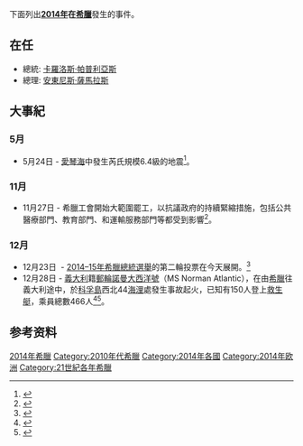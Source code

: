 {{lead section|time=2015-07-12T13:43:54+00:00}}
{{prose|time=2015-07-12T13:43:54+00:00}}
下面列出'''[[2014年|2014年]]在[[希腊|希臘]]'''發生的事件。

== 在任 ==
* 總統: [[卡罗洛斯·帕普利亚斯|卡羅洛斯·帕普利亞斯]] 
* 總理: [[安东尼斯·萨马拉斯|安東尼斯·薩馬拉斯]] 

== 大事紀 ==

=== 5月 ===

* 5月24日 - [[愛琴海|愛琴海]]中發生芮氏規模6.4級的地震<ref>{{cite web|url = http://www.worldbulletin.net/turkey/137204/huge-earthquake-rocks-turkey-and-greece|title = Huge earthquake rocks Turkey and Greece-UPDATED|date = 24 May 2014|accessdate = 15 January 2015|archive-date = 2015-07-03|archive-url = https://web.archive.org/web/20150703144422/http://www.worldbulletin.net/turkey/137204/huge-earthquake-rocks-turkey-and-greece|dead-url = no}}</ref>。

=== 11月 ===
* 11月27日 - 希臘工會開始大範圍罷工，以抗議政府的持續緊縮措施，包括公共醫療部門、教育部門、和運輸服務部門等都受到影響<ref>{{cite web|url = http://www.business-standard.com/article/pti-stories/general-strike-shuts-down-services-across-greece-114112700427_1.html|title = General strike shuts down services across Greece|date = 27 November 2014|accessdate = 15 January 2015|archive-date = 2015-07-04|archive-url = https://web.archive.org/web/20150704050314/http://www.business-standard.com/article/pti-stories/general-strike-shuts-down-services-across-greece-114112700427_1.html|dead-url = no}}</ref>。

=== 12月 ===
* 12月23日  - [[2014–15年希腊总统选举|2014–15年希臘總統選舉]]的第二輪投票在今天展開。<ref>{{cite web|url = http://www.theguardian.com/world/2014/dec/23/greece-presidential-vote-second-round|title = Greek presidential vote goes to third round|date = 23 December 2014|accessdate = 15 January 2015|archive-date = 2015-07-06|archive-url = https://web.archive.org/web/20150706135640/http://www.theguardian.com/world/2014/dec/23/greece-presidential-vote-second-round|dead-url = no}}</ref>
* 12月28日 - [[義大利|義大利]]籍[[郵輪|郵輪]][[諾曼大西洋號|諾曼大西洋號]]（MS Norman Atlantic），在由[[希臘|希臘]]往義大利途中，於[[科孚島|科孚島]]西北44[[海浬|海浬]]處發生事故起火，已知有150人登上[[救生艇|救生艇]]，乘員總數466人<ref>{{cite news|author=Adam Withnall|title=Norman Atlantic ferry fire: Passengers cry out for help as burning Greece-Italy car ferry is evacuated in high wind and rough seas|url=http://www.independent.co.uk/news/world/europe/norman-atlantic-ablaze-major-rescue-under-way-as-greeceitaly-ferry-evacuated-in-high-winds-9946679.html|accessdate=2014-12-28|newspaper=[[獨立報|獨立報]]|date=2014-12-28|language=en|archive-date=2014-12-28|archive-url=https://web.archive.org/web/20141228112901/http://www.independent.co.uk/news/world/europe/norman-atlantic-ablaze-major-rescue-under-way-as-greeceitaly-ferry-evacuated-in-high-winds-9946679.html|dead-url=no}}</ref><ref>{{cite news|title=義大利籍郵輪失火 義希海空急救援|url=https://tw.news.yahoo.com/%E7%BE%A9%E5%A4%A7%E5%88%A9%E7%B1%8D%E9%83%B5%E8%BC%AA%E5%A4%B1%E7%81%AB-%E7%BE%A9%E5%B8%8C%E6%B5%B7%E7%A9%BA%E6%80%A5%E6%95%91%E6%8F%B4-113027703.html|accessdate=2014-12-28|newspaper=[[公視新聞|公視新聞]]|date=2014-12-28|language=zh-tw|archive-date=2014-12-28|archive-url=https://web.archive.org/web/20141228141747/https://tw.news.yahoo.com/%E7%BE%A9%E5%A4%A7%E5%88%A9%E7%B1%8D%E9%83%B5%E8%BC%AA%E5%A4%B1%E7%81%AB-%E7%BE%A9%E5%B8%8C%E6%B5%B7%E7%A9%BA%E6%80%A5%E6%95%91%E6%8F%B4-113027703.html|dead-url=no}}</ref>。

== 参考资料 ==
{{Reflist}}

[[Category:2014年希臘|]]
[[Category:2010年代希臘|Category:2010年代希臘]]
[[Category:2014年各國|Category:2014年各國]]
[[Category:2014年欧洲|Category:2014年欧洲]]
[[Category:21世紀各年希臘|Category:21世紀各年希臘]]